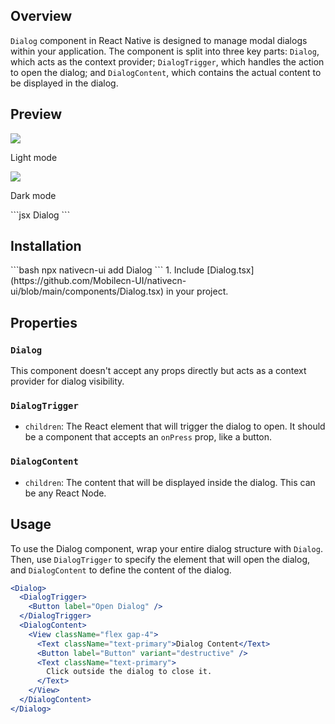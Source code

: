 ## Overview

`Dialog` component in React Native is designed to manage modal dialogs within your application. The component is split into three key parts: `Dialog`, which acts as the context provider; `DialogTrigger`, which handles the action to open the dialog; and `DialogContent`, which contains the actual content to be displayed in the dialog.

## Preview

<Tabs>
  <Tab title="Preview">
    <div style={{ display: 'flex', justifyContent: 'center', gap: '20px' }}>
      <div>
        <img src="https://raw.githubusercontent.com/Mobilecn-UI/nativecn-ui/main/assets/examples/components/dialog-light.png" />
        <p>Light mode</p>
      </div>
      <div>
        <img src="https://raw.githubusercontent.com/Mobilecn-UI/nativecn-ui/main/assets/examples/components/dialog-dark.png" />
        <p>Dark mode</p>
      </div>
    </div>
  </Tab>
  <Tab title="Code">
    ```jsx
    <View className="flex gap-2">
      <Text className="font-semibold text-xl text-primary">Dialog</Text>
      <Dialog>
        <DialogTrigger>
          <Button label="Open Dialog" />
        </DialogTrigger>
        <DialogContent>
          <View className="flex gap-4">
            <Text className="text-primary">Dialog Content</Text>
            <Button label="Button" />
            <Text className="text-primary">
              Click outside the dialog to close it.
            </Text>
          </View>
        </DialogContent>
      </Dialog>
    </View>
    ```
  </Tab>
</Tabs>

## Installation

<Tabs>
  <Tab title="CLI">
  ```bash
  npx nativecn-ui add Dialog 
  ```
  </Tab>
  <Tab title="Manual">
    1. Include
    [Dialog.tsx](https://github.com/Mobilecn-UI/nativecn-ui/blob/main/components/Dialog.tsx)
    in your project.
  </Tab>
</Tabs>

## Properties

### `Dialog`

This component doesn't accept any props directly but acts as a context provider for dialog visibility.

### `DialogTrigger`

- `children`: The React element that will trigger the dialog to open. It should be a component that accepts an `onPress` prop, like a button.

### `DialogContent`

- `children`: The content that will be displayed inside the dialog. This can be any React Node.

## Usage

To use the Dialog component, wrap your entire dialog structure with `Dialog`. Then, use `DialogTrigger` to specify the element that will open the dialog, and `DialogContent` to define the content of the dialog.

```jsx
<Dialog>
  <DialogTrigger>
    <Button label="Open Dialog" />
  </DialogTrigger>
  <DialogContent>
    <View className="flex gap-4">
      <Text className="text-primary">Dialog Content</Text>
      <Button label="Button" variant="destructive" />
      <Text className="text-primary">
        Click outside the dialog to close it.
      </Text>
    </View>
  </DialogContent>
</Dialog>
```
